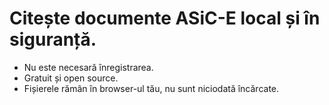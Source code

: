 # Citește documente ASiC-E local și în siguranță.

* Nu este necesară înregistrarea.
* Gratuit și open source.
* Fișierele rămân în browser-ul tău, nu sunt niciodată încărcate.

<CallToAction
  label="Deschide Documentul ASiC"
  alternative="Sau pur și simplu trage și plasează un fișier oriunde pe această pagină."
/>
